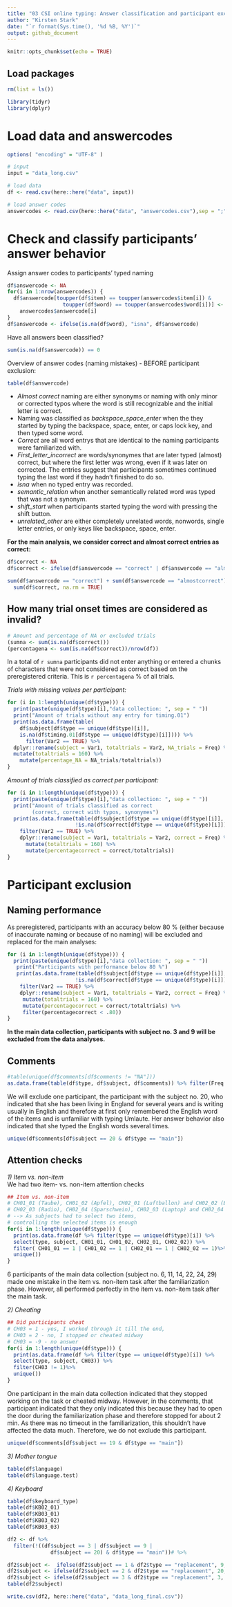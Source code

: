 ```yaml
---
title: "03 CSI online typing: Answer classification and participant exclusion"
author: "Kirsten Stark"
date: "`r format(Sys.time(), '%d %B, %Y')`"
output: github_document
---
```


```r
knitr::opts_chunk$set(echo = TRUE)
```

## Load packages

```r
rm(list = ls())

library(tidyr)
library(dplyr)
```


# Load data and answercodes

```r
options( "encoding" = "UTF-8" )

# input 
input = "data_long.csv"

# load data
df <- read.csv(here::here("data", input))

# load answer codes
answercodes <- read.csv(here::here("data", "answercodes.csv"),sep = ";")
```


# Check and classify participants' answer behavior
Assign answer codes to participants' typed naming

```r
df$answercode <- NA
for(i in 1:nrow(answercodes)) {
  df$answercode[toupper(df$item) == toupper(answercodes$item[i]) &
                  toupper(df$word) == toupper(answercodes$word[i])] <- 
    answercodes$answercode[i]
}
df$answercode <- ifelse(is.na(df$word), "isna", df$answercode)
```

Have all answers been classified? 

```r
sum(is.na(df$answercode)) == 0
```

Overview of answer codes (naming mistakes) - BEFORE participant exclusion:

```r
table(df$answercode)
```

- *Almost correct* naming are either synonyms or naming with only minor or corrected typos where the word is still recognizable and the initial letter is correct.  
- Naming was classified as *backspace_space_enter* when the they started by typing the backspace, space, enter, or caps lock key, and then typed some word.  
- *Correct* are all word entrys that are identical to the naming participants were familiarized with.  
- *First_letter_incorrect* are words/synonymes that are later typed (almost) correct, but where the first letter was wrong, even if it was later on corrected. The entries suggest that participants sometimes continued typing the last word if they hadn't finished to do so.  
- *isna* when no typed entry was recorded.  
- *semantic_relation* when another semantically related word was typed that was not a synonym.  
- *shift_start* when participants started typing the word with pressing the shift button. 
- *unrelated_other* are either completely unrelated words, nonwords, single letter entries, or only keys like backspace, space, enter.  
  
**For the main analysis, we consider correct and almost correct entries as correct:**

```r
df$correct <- NA
df$correct <- ifelse(df$answercode == "correct" | df$answercode == "almostcorrect", 1, NA)

sum(df$answercode == "correct") + sum(df$answercode == "almostcorrect") ==
  sum(df$correct, na.rm = TRUE)
```

## How many trial onset times are considered as invalid?

```r
# Amount and percentage of NA or excluded trials
(sumna <- sum(is.na(df$correct)))
(percentagena <- sum(is.na(df$correct))/nrow(df))
```

In a total of `r sumna` participants did not enter anything or entered a chunks of characters that were not considered as correct based on the preregistered criteria. This is `r percentagena` % of all trials.   
  
*Trials with missing values per participant:*

```r
for (i in 1:length(unique(df$type))) {
  print(paste(unique(df$type)[i],"data collection: ", sep = " "))
  print("Amount of trials without any entry for timing.01")
  print(as.data.frame(table(
    df$subject[df$type == unique(df$type)[i]],
    is.na(df$timing.01[df$type == unique(df$type)[i]]))) %>% 
      filter(Var2 == TRUE) %>%
  dplyr::rename(subject = Var1, totaltrials = Var2, NA_trials = Freq) %>%
  mutate(totaltrials = 160) %>% 
    mutate(percentage_NA = NA_trials/totaltrials))
}
```

*Amount of trials classified as correct per participant:*

```r
for (i in 1:length(unique(df$type))) {
  print(paste(unique(df$type)[i],"data collection: ", sep = " "))  
  print("Amount of trials classified as correct 
        (correct, correct with typos, synonymes")
  print(as.data.frame(table(df$subject[df$type == unique(df$type)[i]],
                      !is.na(df$correct[df$type == unique(df$type)[i]]))) %>%
    filter(Var2 == TRUE) %>%
    dplyr::rename(subject = Var1, totaltrials = Var2, correct = Freq) %>%
      mutate(totaltrials = 160) %>% 
      mutate(percentagecorrect = correct/totaltrials))
}
```

# Participant exclusion
## Naming performance 

As preregistered, participants with an accuracy below 80 % (either because of inaccurate naming or because of no naming) will be excluded and replaced for the main analyses:

```r
for (i in 1:length(unique(df$type))) {
  print(paste(unique(df$type)[i],"data collection: ", sep = " "))  
   print("Participants with performance below 80 %")
   print(as.data.frame(table(df$subject[df$type == unique(df$type)[i]],
                      !is.na(df$correct[df$type == unique(df$type)[i]]))) %>%
    filter(Var2 == TRUE) %>%
    dplyr::rename(subject = Var1, totaltrials = Var2, correct = Freq) %>%
     mutate(totaltrials = 160) %>% 
     mutate(percentagecorrect = correct/totaltrials) %>%
     filter(percentagecorrect < .80))
}
```

**In the main data collection, participants with subject no. 3 and 9 will be excluded from the data analyses.**

## Comments

```r
#table(unique(df$comments[df$comments != "NA"]))
as.data.frame(table(df$type, df$subject, df$comments)) %>% filter(Freq != 0)
```

We will exclude one participant, the participant with the subject no. 20, who indicated that she has been living in England for several years and is writing usually in English and therefore at first only remembered the English word of the items and is unfamiliar with typing Umlaute. Her answer behavior also indicated that she typed the English words several times.

```r
unique(df$comments[df$subject == 20 & df$type == "main"])
```

## Attention checks
*1) Item vs. non-item*  
We had two item- vs. non-item attention checks

```r
## Item vs. non-item
# CH01_01 (Taube), CH01_02 (Apfel), CH02_01 (Luftballon) and CH02_02 (Biene) are items and 2 should appear in the dataframe,
# CH02_03 (Radio), CH02_04 (Sparschwein), CH02_03 (Laptop) and CH02_04 (Wattestäbchen) are non-items and 1 should appear in the dataframe
# --> As subjects had to select two items, 
# controlling the selected items is enough
for(i in 1:length(unique(df$type))) {
  print(as.data.frame(df %>% filter(type == unique(df$type)[i]) %>%
  select(type, subject, CH01_01, CH01_02, CH02_01, CH02_02)) %>% 
  filter( CH01_01 == 1 | CH01_02 == 1 | CH02_01 == 1 | CH02_02 == 1)%>%
  unique())
}

```

6 participants of the main data collection (subject no. 6, 11, 14, 22, 24, 29) made one mistake in the item vs. non-item task after the familiarization phase. However, all performed perfectly in the item vs. non-item task after the main task. 

*2) Cheating*

```r
## Did participants cheat
# CH03 = 1 - yes, I worked through it till the end,
# CH03 = 2 - no, I stopped or cheated midway
# CH03 = -9 - no answer
for(i in 1:length(unique(df$type))) {
  print(as.data.frame(df %>% filter(type == unique(df$type)[i]) %>%
  select(type, subject, CH03)) %>% 
  filter(CH03 != 1)%>%
  unique())
}
```

One participant in the main data collection indicated that they stopped working on the task or cheated midway. However, in the comments, that participant indicated that they only indicated this because they had to open the door during the familiarization phase and therefore stopped for about 2 min. As there was no timeout in the familiarization, this shouldn't have affected the data much. Therefore, we do not exclude this participant.

```r
unique(df$comments[df$subject == 19 & df$type == "main"])
```

*3) Mother tongue*

```r
table(df$language)
table(df$language.test)
```



*4) Keyboard*

```r
table(df$keyboard_type)
table(df$KB02_01)
table(df$KB03_01)
table(df$KB03_02)
table(df$KB03_03)
```


```r
df2 <- df %>% 
  filter(!((df$subject == 3 | df$subject == 9 | 
              df$subject == 20) & df$type == "main"))# %>% 

df2$subject <-  ifelse(df2$subject == 1 & df2$type == "replacement", 9, df2$subject)
df2$subject <- ifelse(df2$subject == 2 & df2$type == "replacement", 20, df2$subject)
df2$subject <- ifelse(df2$subject == 3 & df2$type == "replacement", 3, df2$subject)
table(df2$subject)

write.csv(df2, here::here("data", "data_long_final.csv"))
```








